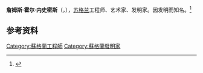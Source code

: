 {{Infobox scientist 
 |name =  詹姆斯·内史密斯<br />James Nasmyth
 |image = James Nasmyth, c. 1877.png
 |image_size = 
 |caption = {{tsl|en|Woodburytype||Woodburytype}} print, c.1877 
 |birth_date = {{Birth date|1808|08|19}}
 |birth_place = {{SCO}}[[爱丁堡|爱丁堡]]
 |death_date = {{death date and age|1890|05|07|1808|08|19}}
 |death_place = 
 |nationality = {{SCO}}
 |citizenship = {{UK}}
 |field = 机械工程师<br/>艺术家<br/>发明家
 |work_institution = {{tsl|en|Nasmyth, Gaskell and Company||Nasmyth, Gaskell and Company}},(1836–50)<br>James Nasmyth and Company (1850–56)
 |alma_mater = [[赫瑞瓦特大学|赫瑞瓦特大学]]
 |doctoral_advisor = 
 |known_for  = {{tsl|en|Steam hammer||汽锤}}<br/>机床<br/>机车<br/>天文学<br/>照相术
 |prizes = 
 |religion = 
 |footnotes = 
}}
'''詹姆斯·霍尔·内史密斯'''（{{lang-en|James Hall Nasmyth}}，{{bd|1808年|8月19日|1890年|5月7日}}），[[苏格兰|苏格兰]]工程师、艺术家、发明家。因发明{{tsl|en|Steam hammer||汽锤}}而知名。<ref>{{cite book|ref=harv|last=Boutany|title=Engineering News-record|url=https://books.google.com/books?id=wsYhAQAAMAAJ&pg=PA59 |year=1885|publisher=McGraw-Hill|chapter=Who Invented the Steam Hammer?}}</ref>

== 参考资料 ==
{{reflist}}

{{英国人物小作品}}

{{Authority control}}
{{DEFAULTSORT:Nasmyth}}

[[Category:蘇格蘭工程師|Category:蘇格蘭工程師]]
[[Category:蘇格蘭發明家|Category:蘇格蘭發明家]]